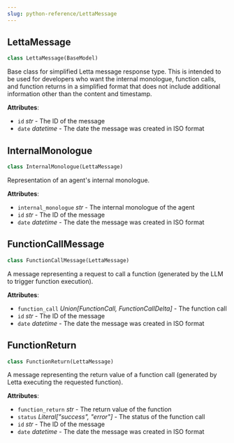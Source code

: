```yaml
---
slug: python-reference/LettaMessage
---
```


<a id="letta.schemas.letta_message.LettaMessage"></a>

## LettaMessage

```python
class LettaMessage(BaseModel)
```

Base class for simplified Letta message response type. This is intended to be used for developers who want the internal monologue, function calls, and function returns in a simplified format that does not include additional information other than the content and timestamp.

**Attributes**:

- `id` _str_ - The ID of the message
- `date` _datetime_ - The date the message was created in ISO format

<a id="letta.schemas.letta_message.InternalMonologue"></a>

## InternalMonologue

```python
class InternalMonologue(LettaMessage)
```

Representation of an agent's internal monologue.

**Attributes**:

- `internal_monologue` _str_ - The internal monologue of the agent
- `id` _str_ - The ID of the message
- `date` _datetime_ - The date the message was created in ISO format

<a id="letta.schemas.letta_message.FunctionCallMessage"></a>

## FunctionCallMessage

```python
class FunctionCallMessage(LettaMessage)
```

A message representing a request to call a function (generated by the LLM to trigger function execution).

**Attributes**:

- `function_call` _Union[FunctionCall, FunctionCallDelta]_ - The function call
- `id` _str_ - The ID of the message
- `date` _datetime_ - The date the message was created in ISO format

<a id="letta.schemas.letta_message.FunctionReturn"></a>

## FunctionReturn

```python
class FunctionReturn(LettaMessage)
```

A message representing the return value of a function call (generated by Letta executing the requested function).

**Attributes**:

- `function_return` _str_ - The return value of the function
- `status` _Literal["success", "error"]_ - The status of the function call
- `id` _str_ - The ID of the message
- `date` _datetime_ - The date the message was created in ISO format

